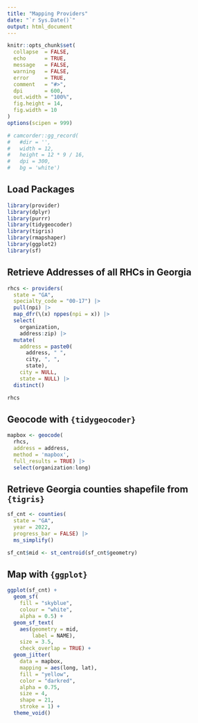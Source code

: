 ```yaml
---
title: "Mapping Providers"
date: "`r Sys.Date()`"
output: html_document
---
```


```r
knitr::opts_chunk$set(
  collapse  = FALSE,
  echo      = TRUE, 
  message   = FALSE, 
  warning   = FALSE,
  error     = TRUE,
  comment   = "#>",
  dpi       = 600, 
  out.width = "100%",
  fig.height = 14,
  fig.width = 10
)
options(scipen = 999)

# camcorder::gg_record(
#   #dir = '',
#   width = 12,
#   height = 12 * 9 / 16,
#   dpi = 300,
#   bg = 'white')
```

## Load Packages

```r
library(provider)
library(dplyr)
library(purrr)
library(tidygeocoder)
library(tigris)
library(rmapshaper)
library(ggplot2)
library(sf)
```

## Retrieve Addresses of all RHCs in Georgia

```r
rhcs <- providers(
  state = "GA", 
  specialty_code = "00-17") |> 
  pull(npi) |> 
  map_dfr(\(x) nppes(npi = x)) |> 
  select(
    organization, 
    address:zip) |> 
  mutate(
    address = paste0(
      address, " ", 
      city, ", ", 
      state),
    city = NULL,
    state = NULL) |> 
  distinct()

rhcs
```

## Geocode with `{tidygeocoder}`

```r
mapbox <- geocode(
  rhcs,
  address = address,
  method = 'mapbox', 
  full_results = TRUE) |> 
  select(organization:long)
```

## Retrieve Georgia counties shapefile from `{tigris}`

```r
sf_cnt <- counties(
  state = "GA",
  year = 2022,
  progress_bar = FALSE) |>
  ms_simplify()

sf_cnt$mid <- st_centroid(sf_cnt$geometry)
```

## Map with `{ggplot}`

```r
ggplot(sf_cnt) +
  geom_sf(
    fill = "skyblue",
    colour = "white",
    alpha = 0.5) +
  geom_sf_text(
    aes(geometry = mid, 
        label = NAME),
    size = 3.5,
    check_overlap = TRUE) +
  geom_jitter(
    data = mapbox,
    mapping = aes(long, lat),
    fill = "yellow",
    color = "darkred",
    alpha = 0.75,
    size = 4,
    shape = 21,
    stroke = 1) +
  theme_void()
```
